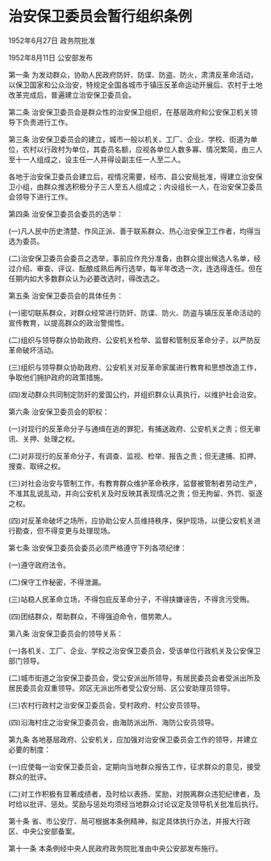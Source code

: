 # 治安保卫委员会暂行组织条例

1952年6月27日 政务院批准

1952年8月11日 公安部发布

  

第一条 为发动群众，协助人民政府防奸、防谍、防盗、防火，肃清反革命活动，以保卫国家和公众治安，特规定全国各城市于镇压反革命运动开展后、农村于土地改革完成后，普遍建立治安保卫委员会。

第二条 治安保卫委员会是群众性的治安保卫组织，在基层政府和公安保卫机关领导下负责进行工作。

第三条 治安保卫委员会的建立，城市一般以机关、工厂、企业、学校、街道为单位，农村以行政村为单位，其委员名额，应视各单位人数多寡、情况繁简，由三人至十一人组成之，设主任一人并得设副主任一人至二人。

各地于治安保卫委员会建立后，视情况需要，经市、县公安局批准，得建立治安保卫小组，由群众推选积极分子三人至五人组成之；内设组长一人，在治安保卫委员会领导下进行工作。

第四条 治安保卫委员会委员的选举：

(一)凡人民中历史清楚、作风正派、善于联系群众、热心治安保卫工作者，均得当选为委员。

(二)治安保卫委员会委员之选举，事前应作充分准备，由群众提出候选人名单，经过介绍、审查、评议、酝酿成熟后再行选举，每半年改选一次，连选得连任。但在任期内如大多数群众认为必要改选时，得改选之。

第五条 治安保卫委员会的具体任务：

(一)密切联系群众，对群众经常进行防奸、防谍、防火、防盗与镇压反革命活动的宣传教育，以提高群众的政治警惕性。

(二)组织与领导群众协助政府、公安机关检举、监督和管制反革命分子，以严防反革命破坏活动。

(三)组织与领导群众协助政府、公安机关对反革命家属进行教育和思想改造工作，争取他们拥护政府的政策措施。

(四)发动群众共同制定防奸的爱国公约，并组织群众认真执行，以维护社会治安。

第六条 治安保卫委员会的职权：

(一)对现行的反革命分子与通缉在逃的罪犯，有捕送政府、公安机关之责；但无审讯、关押、处理之权。

(二)对非现行的反革命分子，有调查、监视、检举、报告之责；但无逮捕、扣押、搜查、取缔之权。

(三)对社会治安与管制工作，有教育群众维护革命秩序，监督被管制者劳动生产，不准其乱说乱动，并向公安机关及时反映其表现情况之责；但无拘留、外罚、驱逐之权。

(四)对反革命破坏之场所，应协助公安人员维持秩序，保护现场，以便公安机关进行勘查，但不得变更与处理现场。

第七条 治安保卫委员会委员必须严格遵守下列各项纪律：

(一)遵守政府法令。

(二)保守工作秘密，不得泄漏。

(三)站稳人民革命立场，不得包庇反革命分子，不得挟嫌诬告，不得贪污受贿。

(四)团结群众，帮助群众，不得强迫命令，借势欺人。

第八条 治安保卫委员会的领导关系：

(一)各机关、工厂、企业、学校之治安保卫委员会，受该单位行政机关及公安保卫部门领导。

(二)城市街道之治安保卫委员会，受公安派出所领导，有居民委员会者受派出所及居民委员会双重领导。郊区无派出所者受公安分局、区公安助理员领导。

(三)农村行政村之治安保卫委员会，受村政府、村公安员领导。

(四)沿海村庄之治安保卫委员会，由海防派出所、海防公安员领导。

第九条 各地基层政府、公安机关，应加强对治安保卫委员会工作的领导，并建立必要的制度：

(一)应使每一治安保卫委员会，定期向当地群众报告工作，征求群众的意见，接受群众的批评。

(二)对工作积极有显著成绩者，及时给以表扬、奖励，对脱离群众违犯纪律者，及时给以批评、惩处。奖励与惩处均须经当地群众讨论议定及领导机关批准后执行。

第十条 省、市公安厅、局可根据本条例精神，拟定具体执行办法，并报大行政区、中央公安部备案。

第十一条 本条例经中央人民政府政务院批准由中央公安部发布施行。